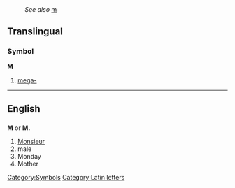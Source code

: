 :''See also'' [[m]]
==Translingual==
===Symbol===
'''M'''

# [[mega-]]
----
==English==
==={{abbreviation}}===
'''M''' or '''M.'''

# [[Monsieur]]
# male
# Monday
# Mother

[[Category:Symbols]]
[[Category:Latin letters]]